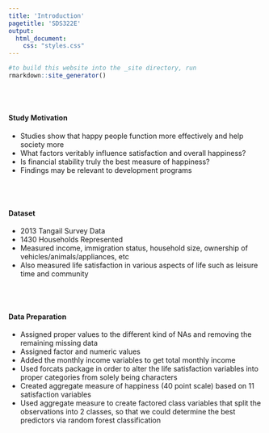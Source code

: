 ```yaml
---
title: 'Introduction'
pagetitle: 'SDS322E'
output: 
  html_document: 
    css: "styles.css"
---
```


```r
#to build this website into the _site directory, run
rmarkdown::site_generator()
```
 
<br></br>

#### Study Motivation
- Studies show that happy people function more effectively and help society more
- What factors veritably influence satisfaction and overall happiness?
- Is financial stability truly the best measure of happiness?
- Findings may be relevant to development programs

<br></br>

#### Dataset
- 2013 Tangail Survey Data
- 1430 Households Represented
- Measured income, immigration status, household size, ownership of vehicles/animals/appliances, etc
- Also measured life satisfaction in various aspects of life such as leisure time and community

<br></br>

#### Data Preparation
- Assigned proper values to the different kind of NAs and removing the remaining missing data
- Assigned factor and numeric values 
- Added the monthly income variables to get total monthly income
- Used forcats package in order to alter the life satisfaction variables into proper categories from solely being characters
- Created aggregate measure of happiness (40 point scale) based on 11 satisfaction variables
- Used aggregate measure to create factored class variables that split the observations into 2 classes, so that we could determine the best predictors via random forest classification


